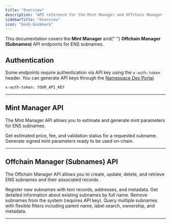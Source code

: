 ```yaml
---
title: "Overview"
description: "API reference for the Mint Manager and Offchain Manager (Subnames) APIs with authentication and endpoints."
sidebarTitle: "Overview"
icon: "book-bookmark"
---
```


<Note>
  This documentation covers the <strong>Mint Manager</strong> and{" "}
  <strong>Offchain Manager (Subnames)</strong> API endpoints for ENS subnames.

</Note>

## Authentication

Some endpoints require authentication via API key using the `x-auth-token` header. You can generate API keys through the [Namespace Dev Portal](https://dev.namespace.ninja/).

```bash
x-auth-token: YOUR_API_KEY
```

---

## Mint Manager API

The Mint Manager API allows you to estimate and generate mint parameters for ENS subnames.

<CardGroup cols={2}>
  <Card
    title="Estimate Mint Parameters"
    icon="calculator"
    href="/api-reference/mint-manager/estimate-mint-params"
    arrow="true"
  >
    Get estimated price, fee, and validation status for a requested subname.
  </Card>
  <Card
    title="Generate Mint Parameters"
    icon="key"
    href="/api-reference/mint-manager/generate-mint-params"
    arrow="true"
  >
    Generate signed mint parameters ready to be used on-chain.
  </Card>
</CardGroup>

---

## Offchain Manager (Subnames) API

The Offchain Manager API allows you to create, update, delete, and retrieve ENS subnames and their associated records.

<CardGroup cols={2}>
  <Card
    title="Create Subnames"
    icon="plus"
    href="/api-reference/subnames/create-or-update-a-subname"
    arrow="true"
  >
    Register new subnames with text records, addresses, and metadata.
  </Card>
  <Card
    title="Retrieve Subnames"
    icon="info"
    href="/api-reference/subnames/get-subname-by-full-name"
    arrow="true"
  >
    Get detailed information about existing subnames by full name.
  </Card>
  <Card
    title="Delete Subnames"
    icon="trash"
    href="/api-reference/subnames/delete-a-subname"
    arrow="true"
  >
    Remove subnames from the system (requires API key).
  </Card>
  <Card
    title="Search Subnames"
    icon="search"
    href="/api-reference/subnames/query-subnames"
    arrow="true"
  >
    Query multiple subnames with flexible filters including parent name, label
    search, ownership, and metadata.
  </Card>
</CardGroup>

---
